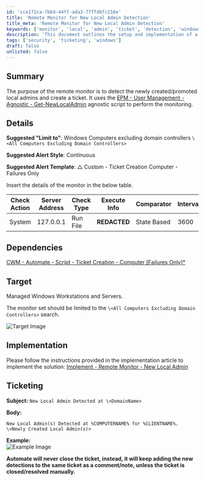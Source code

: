 ```yaml
---
id: 'cce172ca-7bb4-44ff-ada3-77ffd6fc216e'
title: 'Remote Monitor for New Local Admin Detection'
title_meta: 'Remote Monitor for New Local Admin Detection'
keywords: ['monitor', 'local', 'admin', 'ticket', 'detection', 'windows', 'computers']
description: 'This document outlines the setup and implementation of a remote monitor designed to detect newly created or promoted local administrators on Windows computers. It details the necessary configurations, dependencies, and ticketing processes involved in managing alerts for local admin changes.'
tags: ['security', 'ticketing', 'windows']
draft: false
unlisted: false
---
```

## Summary

The purpose of the remote monitor is to detect the newly created/promoted local admins and create a ticket. It uses the [EPM - User Management - Agnostic - Get-NewLocalAdmin](https://proval.itglue.com/DOC-5078775-14068833) agnostic script to perform the monitoring.

## Details

**Suggested "Limit to"**: Windows Computers excluding domain controllers `\<All Computers Excluding Domain Controllers>`

**Suggested Alert Style**: Continuous

**Suggested Alert Template**: △ Custom - Ticket Creation Computer - Failures Only

Insert the details of the monitor in the below table.

| Check Action | Server Address | Check Type | Execute Info | Comparator | Interval | Result |
|--------------|----------------|-------------|---------------|------------|----------|--------|
| System       | 127.0.0.1     | Run File    | **REDACTED**  | State Based | 3600     | ![Result](../../../static/img/New-Local-Admin/image_1.png) |

## Dependencies

[CWM - Automate - Script - Ticket Creation - Computer [Failures Only]*](https://proval.itglue.com/DOC-5078775-13459854)

## Target

Managed Windows Workstations and Servers.

The monitor set should be limited to the `\<All Computers Excluding Domain Controllers>` search.

![Target Image](../../../static/img/New-Local-Admin/image_2.png)

## Implementation

Please follow the instructions provided in the implementation article to implement the solution: [Implement - Remote Monitor - New Local Admin](https://proval.itglue.com/DOC-5078775-14069154)

## Ticketing

**Subject:** `New Local Admin Detected at \<DomainName>`

**Body:**  

`New Local Admin(s) Detected at %COMPUTERNAME% for %CLIENTNAME%.`  
`\<Newly Created Local Admin(s)>`

**Example:**  
![Example Image](../../../static/img/New-Local-Admin/image_3.png)

**Automate will never close the ticket, instead, it will keep adding the new detections to the same ticket as a comment/note, unless the ticket is closed/resolved manually.**











